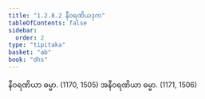 ```yaml
---
title: "1.2.8.2 နီဝရဏိယဒုက"
tableOfContents: false
sidebar:
  order: 2
type: "tipitaka"
basket: "ab"
book: "dhs"
---
```



<DynamicBreadcrumb />

<Division number="67" book="dhs" e="ch" v="29" p="10">

<Paragraph number="164" book="dhs">
နီဝရဏိယာ ဓမ္မာ. (<Emphasis>1170, 1505</Emphasis>)
</Paragraph>

<Paragraph number="165" book="dhs">
အနီဝရဏိယာ ဓမ္မာ. (<Emphasis>1171, 1506</Emphasis>)
</Paragraph>
</Division>